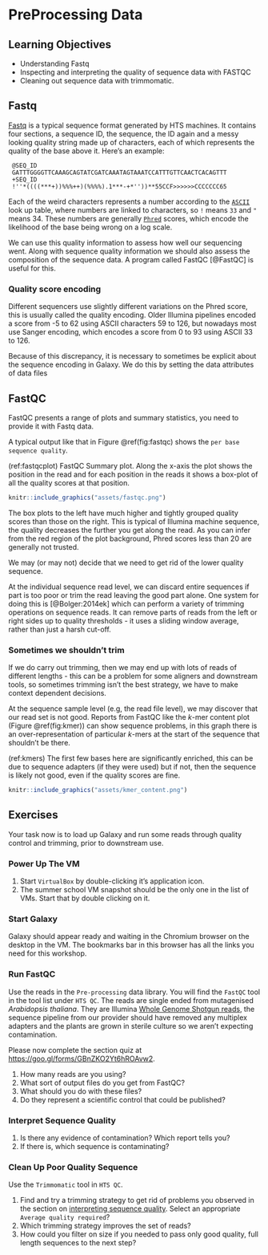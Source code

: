 # PreProcessing Data

## Learning Objectives

  * Understanding Fastq
  * Inspecting and interpreting the quality of sequence data with FASTQC
  * Cleaning out sequence data with trimmomatic.

## Fastq

[Fastq](https://en.wikipedia.org/wiki/FASTQ_format) is a typical sequence format generated by HTS machines. It contains four sections, a sequence ID, the sequence, the ID again and a messy looking quality string made up of characters, each of which represents the quality of the base above it. Here's an example:

``` 
 @SEQ_ID
 GATTTGGGGTTCAAAGCAGTATCGATCAAATAGTAAATCCATTTGTTCAACTCACAGTTT
 +SEQ_ID
 !''*((((***+))%%%++)(%%%%).1***-+*''))**55CCF>>>>>>CCCCCCC65
```

Each of the weird characters represents a number according to the [`ASCII`](https://en.wikipedia.org/wiki/ASCII) look up table, where numbers are linked to characters, so `!` means `33` and `"` means 34. These numbers are generally [`Phred`](https://en.wikipedia.org/wiki/Phred_quality_score) scores, which encode the likelihood of the base being wrong on a log scale.

We can use this quality information to assess how well our sequencing went. Along with sequence quality information we should also assess the composition of the sequence data. A program called FastQC [@FastQC] is useful for this.

### Quality score encoding 

Different sequencers use slightly different variations on the Phred score, this is usually called the quality encoding. Older Illumina pipelines encoded a score from -5 to 62 using ASCII characters 59 to 126, but nowadays most use Sanger encoding, which encodes a score from 0 to 93 using ASCII 33 to 126.

Because of this discrepancy, it is necessary to sometimes be explicit about the sequence encoding in Galaxy. We do this by setting the data attributes of data files

## FastQC

FastQC presents a range of plots and summary statistics, you need to provide it with Fastq data.

A typical output like that in Figure \@ref(fig:fastqc) shows the `per base sequence quality`. 

(ref:fastqcplot) FastQC Summary plot. Along the x-axis the plot shows the position in the read and for each position in the reads it shows a box-plot of all the quality scores at that position. 

```r
knitr::include_graphics("assets/fastqc.png")
```

The box plots to the left have much higher and tightly grouped quality scores than those on the right. This is typical of Illumina machine sequence, the quality decreases the further you get along the read. As you can infer from the red region of the plot background, Phred scores less than 20 are generally not trusted.

We may (or may not) decide that we need to get rid of the lower quality sequence. 

At the individual sequence read level, we can discard entire sequences if part is too poor or trim the read leaving the good part alone. One system for doing this is [@Bolger:2014ek] which can perform a variety of trimming operations on sequence reads.  It can remove parts of reads from the left or right sides up to quality thresholds - it uses a sliding window average, rather than just a harsh cut-off. 

### Sometimes we shouldn't trim

If we do carry out trimming, then we may end up with lots of reads of different lengths - this can be a problem for some aligners and downstream tools, so sometimes trimming isn't the best strategy, we have to make context dependent decisions.

At the sequence sample level (e.g, the read file level), we may discover that our read set is not good. Reports from FastQC like the _k_-mer content plot (Figure \@ref(fig:kmer)) can show sequence problems, in this graph there is an over-representation of particular _k_-mers at the start of the sequence that shouldn't be there.

(ref:kmers) The first few bases here are significantly enriched, this can be due to sequence adapters (if they were used) but if not, then the sequence is likely not good, even if the quality scores are fine.

```r
knitr::include_graphics("assets/kmer_content.png")
```

## Exercises

Your task now is to load up Galaxy and run some reads through quality control and trimming, prior to downstream use.
  
### Power Up The VM

  1. Start  `VirtualBox` by double-clicking it's application icon.
  2. The summer school VM snapshot should be the only one in the list of VMs. Start that by double clicking on it.

### Start Galaxy

Galaxy should appear ready and waiting in the Chromium browser on the desktop in the VM. The bookmarks bar in this browser has all the links you need for this workshop.

### Run FastQC

Use the reads in the `Pre-processing` data library. You will find the `FastQC` tool in the tool list under `HTS QC`.
The reads are single ended from mutagenised _Arabidopsis thaliana_. They are Illumina [Whole Genome Shotgun reads](https://en.wikipedia.org/wiki/Shotgun_sequencing), the sequence pipeline from our provider should have removed any multiplex adapters and the plants are grown in sterile culture so we aren't expecting contamination.

Please now complete the section quiz at [https://goo.gl/forms/GBnZKO2Yt6hROAvw2](https://goo.gl/forms/GBnZKO2Yt6hROAvw2).

 1. How many reads are you using?
 2. What sort of output files do you get from FastQC?
 3. What should you do with these files? 
 4. Do they represent a scientific control that could be published?

### Interpret Sequence Quality {#qualprac}

 1. Is there any evidence of contamination? Which report tells you?
 2. If there is, which sequence is contaminating?

### Clean Up Poor Quality Sequence

Use the `Trimmomatic` tool in `HTS QC`. 

 1. Find and try a trimming strategy to get rid of problems you observed in the section on [interpreting sequence quality](#qualprac). Select an appropriate `Average quality required`?
 2. Which trimming strategy improves the set of reads?
 3. How could you filter on size if you needed to pass only good quality, full length sequences to the next step?
